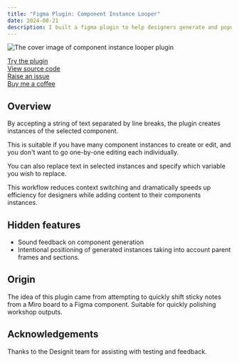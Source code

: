 ```yaml
---
title: "Figma Plugin: Component Instance Looper"
date: 2024-08-21
description: I built a figma plugin to help designers generate and populate component instances with text at scale.
---
```


![The cover image of component instance looper plugin](/projects/component-instance-looper/cover.png)

[Try the plugin](https://www.figma.com/community/plugin/1407990267135453590/component-instance-looper)<br/>
[View source code](https://github.com/connorwforsyth/component-instance-looper-figma-plugin/)<br/>
[Raise an issue](https://github.com/connorwforsyth/component-instance-looper-figma-plugin/issues/new)<br/>
[Buy me a coffee](https://buymeacoffee.com/connorforsyth)


## Overview

By accepting a string of text separated by line breaks, the plugin creates instances of the selected component.

This is suitable if you have many component instances to create or edit, and you don't want to go one-by-one editing each individually.

You can also replace text in selected instances and specify which variable you wish to replace.

This workflow reduces context switching and dramatically speeds up efficiency for designers while adding content to their components instances.

## Hidden features

- Sound feedback on component generation
- Intentional positioning of generated instances taking into account parent frames and sections.

## Origin

The idea of this plugin came from attempting to quickly shift sticky notes from a Miro board to a Figma component. Suitable for quickly polishing workshop outputs.

## Acknowledgements

Thanks to the Designit team for assisting with testing and feedback.